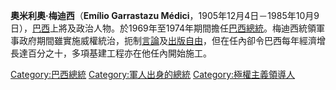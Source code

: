 {{Expand language|1=en|time=2021-04-22T11:04:37+00:00}}
{{Infobox_President |
name=奧米利奧·梅迪西<br />Emílio Médici 
| nationality=[[巴西|巴西]]
| image=Emílio Garrastazu Médici 2.jpg 
| term_start=1969年10月30日
| term_end=1974年3月15日
| predecessor=[[奧雷利奧·德·里拉|奧雷利奧·德·里拉]]<br />[[奧古斯托·拉德馬克|奧古斯托·拉德馬克]]<br />[[馬斯奧·美羅|馬斯奧·美羅]]
| successor=[[埃內斯托·蓋澤爾|埃內斯托·蓋澤爾]]
| birth_date={{birth date|1905|12|4|mf=y}}
| birth_place=[[南里奥格兰德州|南里奥格兰德州]][[巴熱_(南里奧格蘭德州)|巴熱]]
| death_date={{death date and age|1985|10|9|1905|12|4|mf=y}}
| death_place=[[里約熱內盧州|里約熱內盧州]][[里約熱內盧|里約熱內盧]]
| resting_place=[[里約熱內盧|里約熱內盧]]{{le|施洗者聖約翰公墓|Cemitério de São João Batista}}
| spouse=
| party=[[國家革新聯盟|國家革新聯盟]] - ARENA
| office=巴西總統
| order=28
| vicepresident=[[奧古斯托·拉德馬克|奧古斯托·拉德馬克]]
}}

'''奧米利奧·梅迪西'''（'''Emílio Garrastazu Médici'''，1905年12月4日－1985年10月9日），[[巴西|巴西]]{{Link-en|巴西陸軍|Brazilian Army|陸軍}}上將及政治人物。於1969年至1974年期間擔任[[巴西總統|巴西總統]]。梅迪西統領軍事政府期間雖實施威權統治，扼制[[言論自由|言論]]及[[出版自由|出版自由]]，但在任內卻令巴西每年經濟增長達百分之十，多項基建工程亦在他任內開始施工。

{{start box}}
{{s-off}}
{{Succession box | before=[[奧雷利奧·德·里拉|奧雷利奧·德·里拉]]<br />[[奧古斯托·拉德馬克|奧古斯托·拉德馬克]]<br />[[馬斯奧·美羅|馬斯奧·美羅]] | title=[[巴西總統|巴西總統]] | after=[[埃內斯托·蓋澤爾|埃內斯托·蓋澤爾]] | years=1969年－1974年}}
{{end box}}

{{巴西總統}}
{{Authority control}}
{{DEFAULTSORT:Garrastazu Medici, Emilio}}

[[Category:巴西總統|Category:巴西總統]]
[[Category:軍人出身的總統|Category:軍人出身的總統]]
[[Category:極權主義領導人|Category:極權主義領導人]]